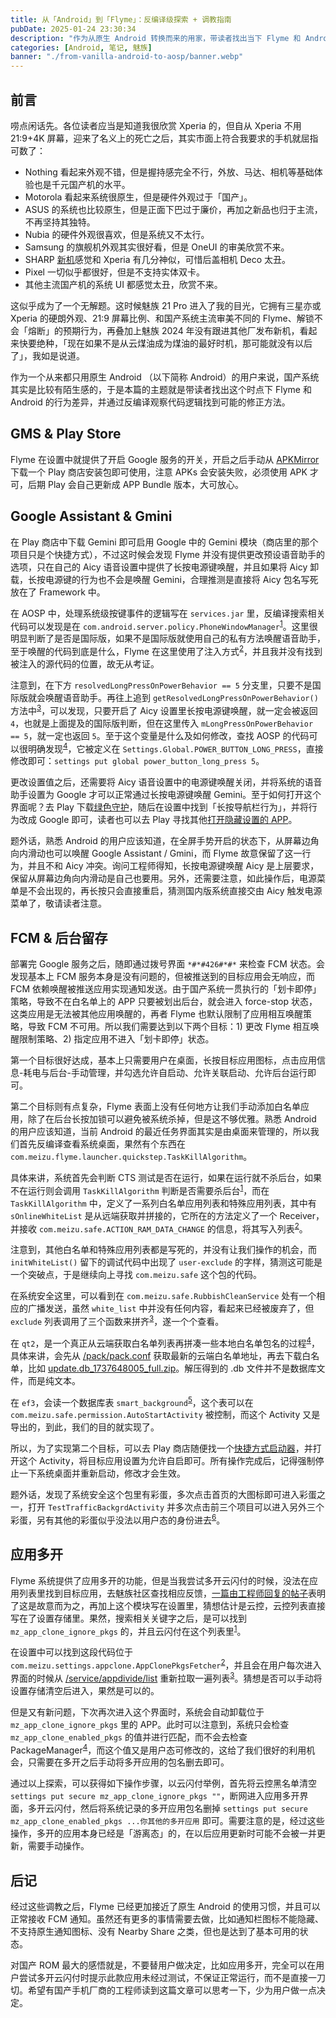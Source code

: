 ```yaml
---
title: 从「Android」到「Flyme」：反编译级探索 + 调教指南
pubDate: 2025-01-24 23:30:34
description: "作为从原生 Android 转换而来的用家，带读者找出当下 Flyme 和 Android 的行为差异，并通过反编译找到可能的修正方法。"
categories: [Android, 笔记, 魅族]
banner: "./from-vanilla-android-to-aosp/banner.webp"
---
```


<ClickableImage src={banner} un-lg="m-auto" />

## 前言

唠点闲话先。各位读者应当是知道我很欣赏 Xperia 的，但自从 Xperia 不用 21:9+4K 屏幕，迎来了名义上的死亡之后，其实市面上符合我要求的手机就屈指可数了：

- Nothing 看起来外观不错，但是握持感完全不行，外放、马达、相机等基础体验也是千元国产机的水平。
- Motorola 看起来系统很原生，但是硬件外观过于「国产」。
- ASUS 的系统也比较原生，但是正面下巴过于廉价，再加之新品也归于主流，不再坚持其独特。
- Nubia 的硬件外观很喜欢，但是系统又不太行。
- Samsung 的旗舰机外观其实很好看，但是 OneUI 的审美欣赏不来。
- SHARP [新机](https://tw.sharp/products/aquos-r9)感觉和 Xperia 有几分神似，可惜后盖相机 Deco 太丑。
- Pixel 一切似乎都很好，但是不支持实体双卡。
- 其他主流国产机的系统 UI 都感觉太丑，欣赏不来。

这似乎成为了一个无解题。这时候魅族 21 Pro 进入了我的目光，它拥有三星亦或 Xperia 的硬朗外观、21:9 屏幕比例、和国产系统主流审美不同的 Flyme、解锁不会「熔断」的预期行为，再叠加上魅族 2024 年没有跟进其他厂发布新机，看起来快要绝种，「现在如果不是从云煤油成为煤油的最好时机，那可能就没有以后了」，我如是说道。

作为一个从来都只用原生 Android （以下简称 Android）的用户来说，国产系统其实是比较有陌生感的，于是本篇的主题就是带读者找出这个时点下 Flyme 和 Android 的行为差异，并通过反编译观察代码逻辑找到可能的修正方法。

## GMS & Play Store

Flyme 在设置中就提供了开启 Google 服务的开关，开启之后手动从 [APKMirror](https://www.apkmirror.com/apk/google-inc/google-play-store) 下载一个 Play 商店安装包即可使用，注意 APKs 会安装失败，必须使用 APK 才可，后期 Play 会自己更新成 APP Bundle 版本，大可放心。

## Google Assistant & Gmini

在 Play 商店中下载 Gemini 即可启用 Google 中的 Gemini 模块（商店里的那个项目只是个快捷方式），不过这时候会发现 Flyme 并没有提供更改预设语音助手的选项，只在自己的 Aicy 语音设置中提供了长按电源键唤醒，并且如果将 Aicy 卸载，长按电源键的行为也不会是唤醒 Gemini，合理推测是直接将 Aicy 包名写死放在了 Framework 中。

在 AOSP 中，处理系统级按键事件的逻辑写在 `services.jar` 里，反编译搜索相关代码可以发现是在 `com.android.server.policy.PhoneWindowManager`<sup>[1](#assistant1)</sup>。这里很明显判断了是否是国际版，如果不是国际版就使用自己的私有方法唤醒语音助手，至于唤醒的代码到底是什么，Flyme 在这里使用了注入方式<sup>[2](#assistant2)</sup>，并且我并没有找到被注入的源代码的位置，故无从考证。

注意到，在下方 `resolvedLongPressOnPowerBehavior == 5` 分支里，只要不是国际版就会唤醒语音助手。再往上追到 `getResolvedLongPressOnPowerBehavior()` 方法中<sup>[3](#assistant3)</sup>，可以发现，只要开启了 Aicy 设置里长按电源键唤醒，就一定会被返回 `4`，也就是上面提及的国际版判断，但在这里传入 `mLongPressOnPowerBehavior == 5`，就一定也返回 `5`。至于这个变量是什么及如何修改，查找 AOSP 的代码可以很明确发现<sup>[4](#assistant4)</sup>，它被定义在 `Settings.Global.POWER_BUTTON_LONG_PRESS`，直接修改即可：`settings put global power_button_long_press 5`。

更改设置值之后，还需要将 Aicy 语音设置中的电源键唤醒关闭，并将系统的语音助手设置为 Google 才可以正常通过长按电源键唤醒 Gemini。至于如何打开这个界面呢？去 Play 下载[绿色守护](https://play.google.com/store/apps/details?id=com.oasisfeng.greenify)，随后在设置中找到「长按导航栏行为」，并将行为改成 Google 即可，读者也可以去 Play 寻找其他[打开隐藏设置的 APP](https://play.google.com/store/apps/details?id=com.arumcomm.settingsshortcut)。

题外话，熟悉 Android 的用户应该知道，在全屏手势开启的状态下，从屏幕边角向内滑动也可以唤醒 Google Assistant / Gmini，而 Flyme 故意保留了这一行为，并且不和 Aicy 冲突。询问工程师得知，长按电源键唤醒 Aicy 是上层要求，保留从屏幕边角向内滑动是自己也要用。另外，还需要注意，如此操作后，电源菜单是不会出现的，再长按只会直接重启，猜测国内版系统直接交由 Aicy 触发电源菜单了，敬请读者注意。

<div class="grid grid-cols-2 gap-5">
    <ClickableImage id="assistant1" src={assistant1} un-lg="w-lg m-auto" />
    <ClickableImage id="assistant2" src={assistant2} un-lg="w-lg m-auto" />
    <ClickableImage id="assistant3" src={assistant3} un-lg="w-lg m-auto" />
    <ClickableImage id="assistant4" src={assistant4} un-lg="w-lg m-auto" />
</div>

## FCM & 后台留存

部署完 Google 服务之后，随即通过拨号界面 `*#*#426#*#*` 来检查 FCM 状态。会发现基本上 FCM 服务本身是没有问题的，但被推送到的目标应用会无响应，而 FCM 依赖唤醒被推送应用实现通知发送。由于国产系统一贯执行的「划卡即停」策略，导致不在白名单上的 APP 只要被划出后台，就会进入 force-stop 状态，这类应用是无法被其他应用唤醒的，再者 Flyme 也默认限制了应用相互唤醒策略，导致 FCM 不可用。所以我们需要达到以下两个目标：1) 更改 Flyme 相互唤醒限制策略、2) 指定应用不进入「划卡即停」状态。

第一个目标很好达成，基本上只需要用户在桌面，长按目标应用图标，点击应用信息-耗电与后台-手动管理，并勾选允许自启动、允许关联启动、允许后台运行即可。

第二个目标则有点复杂，Flyme 表面上没有任何地方让我们手动添加白名单应用，除了在后台长按加锁可以避免被系统杀掉，但是这不够优雅。熟悉 Android 的用户应该知道，当前 Android 的最近任务界面其实是由桌面来管理的，所以我们首先反编译查看系统桌面，果然有个东西在 `com.meizu.flyme.launcher.quickstep.TaskKillAlgorithm`。

具体来讲，系统首先会判断 CTS 测试是否在运行，如果在运行就不杀后台，如果不在运行则会调用 `TaskKillAlgorithm` 判断是否需要杀后台<sup>[1](#fcm1)</sup>，而在 `TaskKillAlgorithm` 中，定义了一系列白名单应用列表和特殊应用列表，其中有 `sOnlineWhiteList` 是从远端获取并拼接的，它所在的方法定义了一个 Receiver，并接收 `com.meizu.safe.ACTION_RAM_DATA_CHANGE` 的信息，将其写入列表<sup>[2](#fcm2)</sup>。

注意到，其他白名单和特殊应用列表都是写死的，并没有让我们操作的机会，而 `initWhiteList()` 留下的调试代码中出现了 `user-exclude` 的字样，猜测这可能是一个突破点，于是继续向上寻找 `com.meizu.safe` 这个包的代码。

在系统安全这里，可以看到在 `com.meizu.safe.RubbishCleanService` 处有一个相应的广播发送，虽然 `white_list` 中并没有任何内容，看起来已经被废弃了，但 `exclude` 列表调用了三个函数来拼齐<sup>[3](#fcm3)</sup>，遂一个个查看。

在 `qt2`，是一个真正从云端获取白名单列表再拼凑一些本地白名单包名的过程<sup>[4](#fcm4)</sup>，具体来讲，会先从 [/pack/pack.conf](https://safe-apk.mzres.com/pack/pack.conf) 获取最新的云端白名单地址，再去下载白名单，比如 [update.db_1737648005_full.zip](https://safe-apk.mzres.com/pack/ramcleaner/whitelist/update.db_1737648005_full.zip)。解压得到的 .db 文件并不是数据库文件，而是纯文本。

在 `ef3`，会读一个数据库表 `smart_background`<sup>[5](#fcm5)</sup>，这个表可以在 `com.meizu.safe.permission.AutoStartActivity` 被控制，而这个 Activity 又是导出的，到此，我们的目的就实现了。

所以，为了实现第二个目标，可以去 Play 商店随便找一个[快捷方式启动器](https://play.google.com/store/apps/details?id=rk.android.app.shortcutmaker)，并打开这个 Activity，将目标应用设置为允许自启即可。所有操作完成后，记得强制停止一下系统桌面并重新启动，修改才会生效。

题外话，发现了系统安全这个包里有彩蛋，多次点击首页的大图标即可进入彩蛋之一，打开 `TestTrafficBackgrdActivity` 并多次点击前三个项目可以进入另外三个彩蛋，另有其他的彩蛋似乎没法以用户态的身份进去<sup>[6](#fcm6)</sup>。

<div class="grid grid-cols-2 gap-5">
    <ClickableImage id="fcm1" src={fcm1} un-lg="w-lg m-auto" />
    <ClickableImage id="fcm2" src={fcm2} un-lg="w-lg m-auto" />
    <ClickableImage id="fcm3" src={fcm3} un-lg="w-lg m-auto" />
    <ClickableImage id="fcm4" src={fcm4} un-lg="w-lg m-auto" />
    <ClickableImage id="fcm5" src={fcm5} un-lg="w-lg m-auto" />
    <ClickableImage id="fcm6" src={fcm6} un-lg="w-lg m-auto" />
</div>

## 应用多开

Flyme 系统提供了应用多开的功能，但是当我尝试多开云闪付的时候，没法在应用列表里找到目标应用，去魅族社区查找相应反馈，[一篇由工程师回复的帖子](https://www.meizu.cn/thread/22288214)表明了这是故意而为之，再加上这个模块写在设置里，猜想估计是云控，云控列表直接写在了设置存储里。果然，搜索相关关键字之后，是可以找到 `mz_app_clone_ignore_pkgs` 的，并且云闪付在这个列表里<sup>[1](#clone1)</sup>。

在设置中可以找到这段代码位于 `com.meizu.settings.appclone.AppClonePkgsFetcher`<sup>[2](#clone2)</sup>，并且会在用户每次进入界面的时候从 [/service/appdivide/list](http://safe.meizu.com/service/appdivide/list) 重新拉取一遍列表<sup>[3](#clone3)</sup>。猜想是否可以手动将设置存储清空后进入，果然是可以的。

但是又有新问题，下次再次进入这个界面时，系统会自动卸载位于 `mz_app_clone_ignore_pkgs` 里的 APP。此时可以注意到，系统只会检查 `mz_app_clone_enabled_pkgs` 的值并进行匹配，而不会去检查 PackageManager<sup>[4](#clone4)</sup>，而这个值又是用户态可修改的，这给了我们很好的利用机会，只需要在多开之后手动将多开应用的包名删去即可。

通过以上探索，可以获得如下操作步骤，以云闪付举例，首先将云控黑名单清空 `settings put secure mz_app_clone_ignore_pkgs ""`，断网进入应用多开界面，多开云闪付，然后将系统记录的多开应用包名删掉 `settings put secure mz_app_clone_enabled_pkgs ...你其他的多开应用` 即可。需要注意的是，经过这些操作，多开的应用本身已经是「游离态」的，在以后应用更新时可能不会被一并更新，需要手动操作。

<div class="grid grid-cols-2 gap-5">
    <ClickableImage id="clone1" src={clone1} un-lg="w-lg m-auto" />
    <ClickableImage id="clone2" src={clone2} un-lg="w-lg m-auto" />
    <ClickableImage id="clone3" src={clone3} un-lg="w-lg m-auto" />
    <ClickableImage id="clone4" src={clone4} un-lg="w-lg m-auto" />
</div>

## 后记

经过这些调教之后，Flyme 已经更加接近了原生 Android 的使用习惯，并且可以正常接收 FCM 通知。虽然还有更多的事情需要去做，比如通知栏图标不能隐藏、不支持原生通知图标、没有 Nearby Share 之类，但也是达到了基本可用的状态。

对国产 ROM 最大的感悟就是，不要替用户做决定，比如应用多开，完全可以在用户尝试多开云闪付时提示此款应用未经过测试，不保证正常运行，而不是直接一刀切。希望有国产手机厂商的工程师读到这篇文章可以思考一下，少为用户做一点决定。
